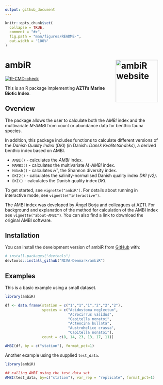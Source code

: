 ```yaml
---
output: github_document
---
```


<!-- README.md is generated from README.Rmd. Please edit that file -->

```r
knitr::opts_chunk$set(
  collapse = TRUE,
  comment = "#>",
  fig.path = "man/figures/README-",
  out.width = "100%"
)
```
# ambiR <a href="https://niva-denmark.github.io/ambiR/"><img src="man/figures/logo.png" align="right" height="139" alt="ambiR website" /></a>

<!-- badges: start -->
[![R-CMD-check](https://github.com/NIVA-Denmark/ambiR/actions/workflows/R-CMD-check.yaml/badge.svg)](https://github.com/NIVA-Denmark/ambiR/actions/workflows/R-CMD-check.yaml)
<!-- badges: end -->

This is an R package implementing **AZTI’s Marine Biotic Index**.

## Overview

The package allows the user to calculate both the *AMBI* index and the
multivariate *M-AMBI* from count or abundance data for benthic fauna species.

In addition, this package includes functions to calculate different
versions of the *Danish Quality Index* (*DKI*) (in Danish: *Dansk
Kvalitetsindeks*), a derived benthic index based on AMBI.

-   `AMBI()` - calculates the *AMBI* index.
-   `MAMBI()` - calculates the multivariate *M-AMBI* index.
-   `Hdash()` - calculates *H'*, the Shannon diversity index.
-   `DKI2()` - calculates the salinity-normalised Danish quality index
    *DKI (v2)*.
-   `DKI()` - calculates the Danish quality index *DKI*.

To get started, see `vignette("ambiR")`. For details about running in 
interactive mode, see `vignette("interactive")`.

The AMBI index was developed by Ángel Borja and colleagues at AZTI. For 
background and explanation of the method for calculation of the AMBI index see `vignette("about-AMBI")`. You can also find a link to download the original AMBI
software.

## Installation

You can install the development version of ambiR from [GitHub](https://github.com/niva-denmark/ambiR/) with:

```r
# install.packages("devtools")
devtools::install_github("NIVA-Denmark/ambiR")

```

## Examples

This is a basic example using a small dataset.

```r
library(ambiR)

df <- data.frame(station = c("1","1","1","2","2","2"),
                 species = c("Acidostoma neglectum",
                             "Acrocirrus validus",
                             "Capitella nonatoi",
                             "Acteocina bullata",
                             "Austrohelice crassa",
                             "Capitella nonatoi"),
                 count = c(8, 14, 23, 13, 17, 11))

AMBI(df, by = c("station"), format_pct=1)

```

Another example using the supplied `test_data`.

```r
library(ambiR)

## calling AMBI using the test data set
AMBI(test_data, by=c("station"), var_rep = "replicate", format_pct=1)


```

